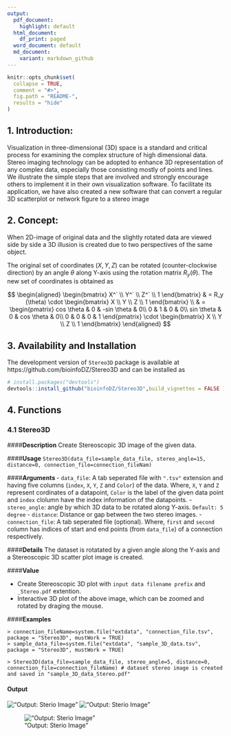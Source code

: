 ```yaml
---
output:
  pdf_document:
    highlight: default
  html_document:
    df_print: paged
  word_document: default
  md_document:
    variant: markdown_github
---
```


<!-- README.md is generated from README.Rmd. Please edit that file -->

```r
knitr::opts_chunk$set(
  collapse = TRUE,
  comment = "#>",
  fig.path = "README-",
  results = "hide"
)
```


## 1. Introduction:
Visualization in three-dimensional (3D) space is a standard and critical process for examining the complex structure of high dimensional data. Stereo imaging technology can be adopted to enhance 3D representation of any complex data, especially those consisting mostly of points and lines. We illustrate the simple steps that are involved and strongly encourage others to implement it in their own visualization software. To facilitate its application, we have also created a new software that can convert a regular 3D scatterplot or network figure to a stereo image

## 2. Concept:
When 2D-image of original data and the slightly rotated data are viewed side by side a 3D illusion is created due to two perspectives of the same object.

The original set of coordinates $(X, Y, Z)$ can be rotated (counter-clockwise direction) by an angle $\theta$ along Y-axis using the rotation matrix $R_y (\theta)$. The new set of coordinates is obtained as

$$
\begin{aligned}
\begin{bmatrix}
X^` \\ Y^` \\ Z^` \\ 1
\end{bmatrix}  & =
R_y (\theta) \cdot
\begin{bmatrix}
X \\ Y \\ Z \\ 1
\end{bmatrix}  \\
& =
\begin{pmatrix}
cos \theta & 0 & -sin \theta & 0\\
0 & 1 & 0 & 0\\
sin \theta & 0 & cos \theta & 0\\
0 & 0 & 0 & 1
\end{pmatrix} \cdot
\begin{bmatrix}
X \\ Y \\ Z \\ 1
\end{bmatrix}
\end{aligned}
$$



## 3. Availability and Installation

The development version of `Stereo3D` package is available at https://github.com/bioinfoDZ/Stereo3D  and can be installed as

```r
# install.packages("devtools")
devtools::install_github("bioinfoDZ/Stereo3D",build_vignettes = FALSE )
```

## 4. Functions

### 4.1  Stereo3D

####**Description**
Create Stereoscopic 3D image of the given data.

####**Usage**
`Stereo3D(data_file=sample_data_file, stereo_angle=15, distance=0, connection_file=connection_fileNam)`

####**Arguments **
- `data_file`:	 A tab seperated file with `".tsv"` extension and having five columns (`index`, `X`, `Y`, `Z` and `Color`) of the data. Where, `X`, `Y` and `Z` represent cordinates of a datapoint, `Color` is the label of the given data point and `index` clolumn have the index information of the datapoints.
- `stereo_angle`:  angle by which 3D data to be rotated along Y-axis. `Default: 5 degree`
- `distance`: Distance or gap between the two stereo images.
- `connection_file`: A tab seperated file (optional). Where, `first` and `second` column has indices of start and end points (from `data_file`) of a connection respectively.

####**Details**
The dataset is rotatated by a given angle along the Y-axis and a Stereoscopic 3D scatter plot image is created.

####**Value**

- Create Stereoscopic 3D plot with `input data filename prefix` and `_Stereo.pdf` extention.
- Interactive 3D plot of the above image, which can be zoomed and rotated by draging the mouse.

####**Examples**

```
> connection_fileName=system.file("extdata", "connection_file.tsv",
package = "Stereo3D", mustWork = TRUE)
> sample_data_file=system.file("extdata", "sample_3D_data.tsv",
package = "Stereo3D", mustWork = TRUE)

> Stereo3D(data_file=sample_data_file, stereo_angle=5, distance=0,
connection_file=connection_fileName) # dataset stereo image is created
and saved in "sample_3D_data_Stereo.pdf"
```

#### Output

!["Output: Sterio Image"](./sample.png)
!["Output: Sterio Image"](./sample_scatter.png)


!["Output: Sterio Image"](./sample_3D_data_Stereo_net.png)



